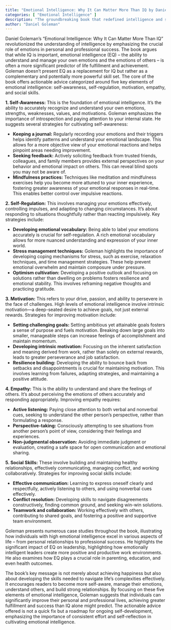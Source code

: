 ```yaml
---
title: "Emotional Intelligence: Why It Can Matter More Than IQ by Daniel Goleman"
categories: [ "Emotional Intelligence" ]
description: "The groundbreaking book that redefined intelligence and success"
author: "Daniel Goleman"
---
```

Daniel Goleman's "Emotional Intelligence: Why It Can Matter More Than IQ" revolutionized the understanding of intelligence by emphasizing the crucial role of emotions in personal and professional success.  The book argues that while IQ is important, emotional intelligence (EQ) – the ability to understand and manage your own emotions and the emotions of others – is often a more significant predictor of life fulfillment and achievement.  Goleman doesn't present EQ as a replacement for IQ but rather as a complementary and potentially more powerful skill set.  The core of the book offers actionable advice categorized around five key elements of emotional intelligence: self-awareness, self-regulation, motivation, empathy, and social skills.

**1. Self-Awareness:** This is the foundation of emotional intelligence.  It's the ability to accurately recognize and understand your own emotions, strengths, weaknesses, values, and motivations. Goleman emphasizes the importance of introspection and paying attention to your internal state.  He suggests several strategies for cultivating self-awareness:

* **Keeping a journal:** Regularly recording your emotions and their triggers helps identify patterns and understand your emotional landscape.  This allows for a more objective view of your emotional reactions and helps pinpoint areas needing improvement.
* **Seeking feedback:** Actively soliciting feedback from trusted friends, colleagues, and family members provides external perspectives on your behavior and emotional impact on others.  This can reveal blind spots you may not be aware of.
* **Mindfulness practices:**  Techniques like meditation and mindfulness exercises help you become more attuned to your inner experience, fostering greater awareness of your emotional responses in real-time.  This enables better control over impulsive reactions.

**2. Self-Regulation:** This involves managing your emotions effectively, controlling impulses, and adapting to changing circumstances.  It's about responding to situations thoughtfully rather than reacting impulsively.  Key strategies include:

* **Developing emotional vocabulary:**  Being able to label your emotions accurately is crucial for self-regulation. A rich emotional vocabulary allows for more nuanced understanding and expression of your inner world.
* **Stress management techniques:**  Goleman highlights the importance of developing coping mechanisms for stress, such as exercise, relaxation techniques, and time management strategies.  These help prevent emotional overwhelm and maintain composure under pressure.
* **Optimism cultivation:**  Developing a positive outlook and focusing on solutions rather than dwelling on problems fosters resilience and emotional stability.  This involves reframing negative thoughts and practicing gratitude.

**3. Motivation:**  This refers to your drive, passion, and ability to persevere in the face of challenges.  High levels of emotional intelligence involve intrinsic motivation—a deep-seated desire to achieve goals, not just external rewards.  Strategies for improving motivation include:

* **Setting challenging goals:**  Setting ambitious yet attainable goals fosters a sense of purpose and fuels motivation.  Breaking down large goals into smaller, manageable steps can increase feelings of accomplishment and maintain momentum.
* **Developing intrinsic motivation:**  Focusing on the inherent satisfaction and meaning derived from work, rather than solely on external rewards, leads to greater perseverance and job satisfaction.
* **Resilience building:**  Developing the ability to bounce back from setbacks and disappointments is crucial for maintaining motivation.  This involves learning from failures, adapting strategies, and maintaining a positive attitude.

**4. Empathy:**  This is the ability to understand and share the feelings of others.  It's about perceiving the emotions of others accurately and responding appropriately.  Improving empathy requires:

* **Active listening:**  Paying close attention to both verbal and nonverbal cues, seeking to understand the other person's perspective, rather than formulating a response.
* **Perspective-taking:**  Consciously attempting to see situations from another person's point of view, considering their feelings and experiences.
* **Non-judgmental observation:**  Avoiding immediate judgment or evaluation, creating a safe space for open communication and emotional sharing.

**5. Social Skills:**  These involve building and maintaining healthy relationships, effectively communicating, managing conflict, and working collaboratively.  Strategies for improving social skills include:

* **Effective communication:**  Learning to express oneself clearly and respectfully, actively listening to others, and using nonverbal cues effectively.
* **Conflict resolution:**  Developing skills to navigate disagreements constructively, finding common ground, and seeking win-win solutions.
* **Teamwork and collaboration:**  Working effectively with others, contributing to shared goals, and fostering a positive and supportive team environment.


Goleman presents numerous case studies throughout the book, illustrating how individuals with high emotional intelligence excel in various aspects of life – from personal relationships to professional success.  He highlights the significant impact of EQ on leadership, highlighting how emotionally intelligent leaders create more positive and productive work environments. He also examines how EQ plays a crucial role in parenting, education, and even health outcomes.

The book's key message is not merely about achieving happiness but also about developing the skills needed to navigate life's complexities effectively. It encourages readers to become more self-aware, manage their emotions, understand others, and build strong relationships.  By focusing on these five elements of emotional intelligence, Goleman suggests that individuals can significantly improve their personal and professional lives, achieving greater fulfillment and success than IQ alone might predict.  The actionable advice offered is not a quick fix but a roadmap for ongoing self-development, emphasizing the importance of consistent effort and self-reflection in cultivating emotional intelligence.

